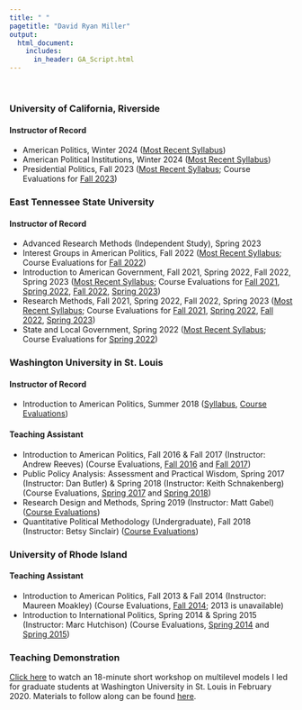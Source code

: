 ```yaml
---
title: " "
pagetitle: "David Ryan Miller"
output:
  html_document:
    includes:
      in_header: GA_Script.html
---
```


&nbsp;  

### University of California, Riverside

#### Instructor of Record

- American Politics, Winter 2024 ([Most Recent Syllabus](files/IntroAmericanSyllabus--Spring2024.pdf))
- American Political Institutions, Winter 2024 ([Most Recent Syllabus](files/POSC 261 American Political Institutions.pdf))
- Presidential Politics, Fall 2023 ([Most Recent Syllabus](files/POSC 100 Presidential Politics Syllabus.pdf); Course Evaluations for [Fall 2023](files/POSC100Fall23Evals.pdf))

### East Tennessee State University

#### Instructor of Record

- Advanced Research Methods (Independent Study), Spring 2023
- Interest Groups in American Politics, Fall 2022 ([Most Recent Syllabus](https://www.dropbox.com/scl/fi/pr5a4e4kpclyxxu1thscb/InterestGroups-Fall-2022.gdoc?dl=0&rlkey=kg1gw76tqmi5vw2vt10dwaqbe); Course Evaluations for [Fall 2022](files/PSCI3050--Interest Groups--Fall 2022.pdf))
- Introduction to American Government, Fall 2021, Spring 2022, Fall 2022, Spring 2023 ([Most Recent Syllabus](https://www.dropbox.com/scl/fi/064iw7ewinuwbvw7ran2g/IntroAmericanSyllabus--Spring2023.gdoc?dl=0&rlkey=mhl0qwyftpc23jeyxpxxnua99); Course Evaluations for [Fall 2021](files/PSCI1120--Intro American--Fall 2021.pdf), [Spring 2022](files/PSCI1120--Intro American--Spring 2022.pdf), [Fall 2022](files/PSCI1120--Intro American--Fall 2022.pdf), [Spring 2023](files/PSCI1120--Intro American--Spring 2023.pdf))
- Research Methods, Fall 2021, Spring 2022, Fall 2022, Spring 2023 ([Most Recent Syllabus](https://www.dropbox.com/scl/fi/kgdzckbxhmkl6az5rem7u/ResearchMethodsSyllabus--Spring2023.gdoc?dl=0&rlkey=jmriksvgwpz8jpsawpulre8jz); Course Evaluations for [Fall 2021](files/PSCI3440--Research Methods--Fall 2021.pdf), [Spring 2022](files/PSCI3440--Research Methods--Spring 2022.pdf), [Fall 2022](files/PSCI3440--Research Methods--Fall 2022.pdf), [Spring 2023](files/PSCI3440--Research Methods--Spring 2023.pdf))
- State and Local Government, Spring 2022 ([Most Recent Syllabus](https://www.dropbox.com/scl/fi/1gbmg9k2fcbq4iz9ixd2i/StateLocalSyllabus-Spring2022.gdoc?dl=0&rlkey=x6srx0h73fzgb9icmj2w4dz9f); Course Evaluations for [Spring 2022](files/PSCI3710--State and Local Govt--Spring 2022.pdf))

### Washington University in St. Louis

#### Instructor of Record

- Introduction to American Politics, Summer 2018 ([Syllabus](https://docs.google.com/document/d/1nIefZRRGtpqLM3sBiq17lF_inTiOXEOsMabpUvZ_5oE/edit?usp=sharing), [Course Evaluations](files/Intro-to-American-Summer-2018.pdf))

#### Teaching Assistant

- Introduction to American Politics, Fall 2016 & Fall 2017 (Instructor: Andrew Reeves) (Course Evaluations, [Fall 2016](files/Intro-to-American-Fall-2016.pdf) and [Fall 2017](files/Intro-to-American-Fall-2017.pdf))
- Public Policy Analysis: Assessment and Practical Wisdom, Spring 2017 (Instructor: Dan Butler) & Spring 2018 (Instructor: Keith Schnakenberg) (Course Evaluations, [Spring 2017](files/Public-Policy-Spring-2017.pdf) and [Spring 2018](files/Public-Policy-Spring-2018.pdf))
- Research Design and Methods, Spring 2019 (Instructor: Matt Gabel) ([Course Evaluations](files/RDM-Spring-2019.pdf))
- Quantitative Political Methodology (Undergraduate), Fall 2018 (Instructor: Betsy Sinclair) ([Course Evaluations](files/QPM-Fall-2018.pdf))

### University of Rhode Island

#### Teaching Assistant

- Introduction to American Politics, Fall 2013 & Fall 2014 (Instructor: Maureen Moakley) (Course Evaluations, [Fall 2014](files/PSC113-Fall-2014.pdf); 2013 is unavailable)
- Introduction to International Politics, Spring 2014 & Spring 2015 (Instructor: Marc Hutchison) (Course Evaluations, [Spring 2014](files/PSC116-Spring-2014.pdf) and [Spring 2015](files/PSC116-Spring-2015.pdf))

### Teaching Demonstration

[Click here](https://www.youtube.com/watch?v=xL6DUg7cTC0&t=2s) to watch an 18-minute short workshop on multilevel models I led for graduate students at Washington University in St. Louis in February 2020.  Materials to follow along can be found [here](files/TeachingDemoFiles.zip).